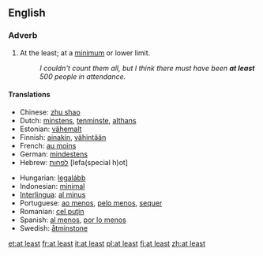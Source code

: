 ==English==
===Adverb===
{{en-adv|-}}
# At the least; at a [[minimum]] or lower limit.
#:''I couldn't count them all, but I think there must have been '''at least''' 500 people in attendance.''

====Translations====
{{top}}
*Chinese: [[zhu shao]]
*Dutch: [[minstens]], [[tenminste]], [[althans]]
*Estonian: [[vähemalt]]
*Finnish: [[ainakin]], [[vähintään]]
*French: [[au moins]]
*German: [[mindestens]]
*Hebrew: [[לפחות]] [lefa(special h)ot]
{{mid}}
*Hungarian: [[legalább]]
*Indonesian: [[minimal]]
*[[Interlingua]]: [[al minus]]
*Portuguese: [[ao menos]], [[pelo menos]], [[sequer]]
*Romanian: [[cel puţin]]
*Spanish: [[al menos]], [[por lo menos]]
*Swedish: [[åtminstone]]
{{bottom}}

[[et:at least]]
[[fr:at least]]
[[it:at least]]
[[pl:at least]]
[[fi:at least]]
[[zh:at least]]